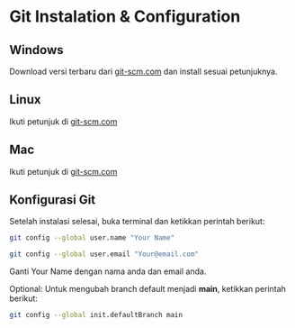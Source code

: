 # Git Instalation & Configuration

## Windows

Download versi terbaru dari [git-scm.com](https://git-scm.com/) dan install sesuai petunjuknya.

## Linux

Ikuti petunjuk di [git-scm.com](https://git-scm.com/download/linux)

## Mac

Ikuti petunjuk di [git-scm.com](https://git-scm.com/download/mac)

## Konfigurasi Git

Setelah instalasi selesai, buka terminal dan ketikkan perintah berikut:

```bash
git config --global user.name "Your Name"
```

```bash
git config --global user.email "Your@email.com"
```

Ganti Your Name dengan nama anda dan email anda.

Optional: Untuk mengubah branch default menjadi **main**, ketikkan perintah berikut:

```bash
git config --global init.defaultBranch main
```
